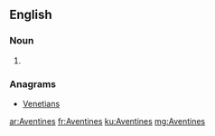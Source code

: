 ==English==

===Noun===
{{head|en|noun plural form}}

# {{plural of|Aventine|lang=en}}

===Anagrams===
* [[Venetians#English|Venetians]]

[[ar:Aventines]]
[[fr:Aventines]]
[[ku:Aventines]]
[[mg:Aventines]]